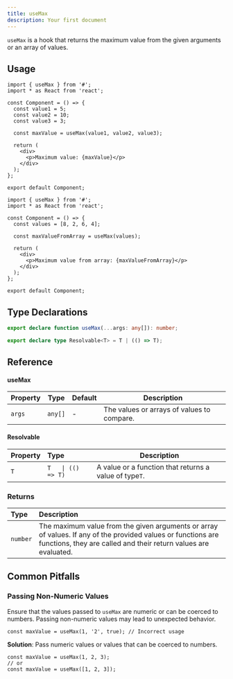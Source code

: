```yaml
---
title: useMax
description: Your first document
---
```


`useMax` is a hook that returns the maximum value from the given arguments or an array of values.

## Usage

```tsx
import { useMax } from '#';
import * as React from 'react';

const Component = () => {
  const value1 = 5;
  const value2 = 10;
  const value3 = 3;

  const maxValue = useMax(value1, value2, value3);

  return (
    <div>
      <p>Maximum value: {maxValue}</p>
    </div>
  );
};

export default Component;
```

```tsx
import { useMax } from '#';
import * as React from 'react';

const Component = () => {
  const values = [8, 2, 6, 4];

  const maxValueFromArray = useMax(values);

  return (
    <div>
      <p>Maximum value from array: {maxValueFromArray}</p>
    </div>
  );
};

export default Component;
```

## Type Declarations

```typescript
export declare function useMax(...args: any[]): number;

export declare type Resolvable<T> = T | (() => T);
```

## Reference

#### useMax

| Property | Type    | Default | Description                                |
| -------- | ------- | ------- | ------------------------------------------ |
| `args`   | `any[]` | -       | The values or arrays of values to compare. |

#### Resolvable

| Property | Type               | Description                                            |
| :------- | :----------------- | ------------------------------------------------------ |
| `T`      | `T   \| (() => T)` | A value or a function that returns a value of type`T`. |

### Returns

| Type     | Description                                                                                                                                                                     |
| :------- | :------------------------------------------------------------------------------------------------------------------------------------------------------------------------------ |
| `number` | The maximum value from the given arguments or array of values. If any of the provided values or functions are functions, they are called and their return values are evaluated. |

## Common Pitfalls

### Passing Non-Numeric Values

Ensure that the values passed to `useMax` are numeric or can be coerced to numbers. Passing non-numeric values may lead to unexpected behavior.

```tsx
const maxValue = useMax(1, '2', true); // Incorrect usage
```

**Solution**: Pass numeric values or values that can be coerced to numbers.

```tsx
const maxValue = useMax(1, 2, 3);
// or
const maxValue = useMax([1, 2, 3]);
```

